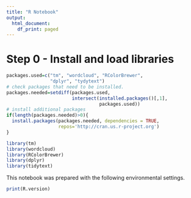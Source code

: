```yaml
---
title: "R Notebook"
output:
  html_document:
    df_print: paged
---
```


# Step 0 - Install and load libraries
```r
packages.used=c("tm", "wordcloud", "RColorBrewer", 
                "dplyr", "tydytext")
# check packages that need to be installed.
packages.needed=setdiff(packages.used, 
                        intersect(installed.packages()[,1], 
                                  packages.used))
# install additional packages
if(length(packages.needed)>0){
  install.packages(packages.needed, dependencies = TRUE,
                   repos='http://cran.us.r-project.org')
}

```

```r
library(tm)
library(wordcloud)
library(RColorBrewer)
library(dplyr)
library(tidytext)
```

This notebook was prepared with the following environmental settings.

```r
print(R.version)
```











